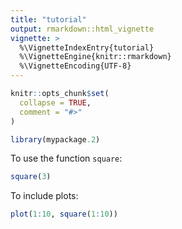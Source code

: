 ```yaml
---
title: "tutorial"
output: rmarkdown::html_vignette
vignette: >
  %\VignetteIndexEntry{tutorial}
  %\VignetteEngine{knitr::rmarkdown}
  %\VignetteEncoding{UTF-8}
---
```


```r
knitr::opts_chunk$set(
  collapse = TRUE,
  comment = "#>"
)
```

```r
library(mypackage.2)
```

To use the function `square`:
```r
square(3)
```

To include plots:
```r
plot(1:10, square(1:10))
```

